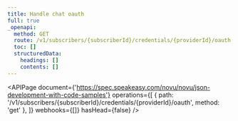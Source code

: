 ```yaml
---
title: Handle chat oauth
full: true
_openapi:
  method: GET
  route: /v1/subscribers/{subscriberId}/credentials/{providerId}/oauth
  toc: []
  structuredData:
    headings: []
    contents: []
---
```


<APIPage
  document={'https://spec.speakeasy.com/novu/novu/json-development-with-code-samples'}
  operations={[
    { path: '/v1/subscribers/{subscriberId}/credentials/{providerId}/oauth', method: 'get' },
  ]}
  webhooks={[]}
  hasHead={false}
/>
